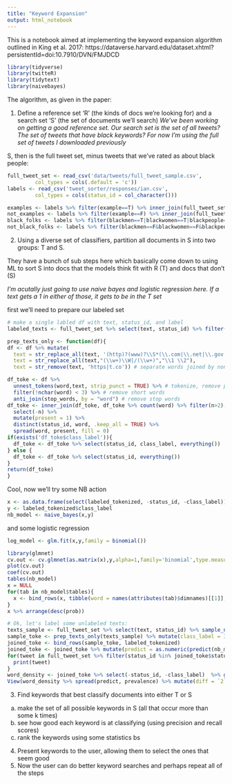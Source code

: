 ```yaml
---
title: "Keyword Expansion"
output: html_notebook
---
```


This is a notebook aimed at implementing the keyword expansion algorithm outlined in King et al. 2017: https://dataverse.harvard.edu/dataset.xhtml?persistentId=doi:10.7910/DVN/FMJDCD 

```r
library(tidyverse)
library(twitteR)
library(tidytext)
library(naivebayes)
```


The algorithm, as given in the paper:

1. Define a reference set 'R' (the kinds of docs we're looking for) and a search set 'S' (the set of documents we'll search)
*We've been working on getting a good reference set. Our search set is the set of all tweets? The set of tweets that have black keywords? For now I'm using the full set of tweets I downloaded previously*

S, then is the full tweet set, minus tweets that we've rated as about black people:
```r
full_tweet_set <- read_csv('data/tweets/full_tweet_sample.csv', 
         col_types = cols(.default = 'c'))
labels <- read_csv('tweet_sorter/responses/ian.csv', 
         col_types = cols(status_id = col_character()))

examples <- labels %>% filter(example==T) %>% inner_join(full_tweet_set, by = 'status_id')
not_examples <- labels %>% filter(example==F) %>% inner_join(full_tweet_set, by = 'status_id')
black_folks <- labels %>% filter(blackmen==T|blackwomen==T|blackpeople==T) %>% inner_join(full_tweet_set, by = 'status_id')
not_black_folks <- labels %>% filter(blackmen==F&blackwomen==F&blackpeople==F) %>% inner_join(full_tweet_set, by = 'status_id')
```


2. Using a diverse set of classifiers, partition all documents in S into two groups: T and S\T. 

They have a bunch of sub steps here which basically come down to using ML to sort S into docs that the models think fit with R (T) and docs that don't (S\T)

*I'm acutally just going to use naive bayes and logistic regression here. If a text gets a 1 in either of those, it gets to be in the T set*

first we'll need to prepare our labeled set
```r
# make a single labled df with text, status_id, and label
labeled_texts <- full_tweet_set %>% select(text, status_id) %>% filter(status_id %in% labels$status_id) %>% mutate(class_label = ifelse(status_id %in% black_folks$status_id, 1,0))

prep_texts_only <- function(df){
df <- df %>% mutate(
  text = str_replace_all(text, '(http)?(www)?\\S*(\\.com|\\.net|\\.gov|\\.be|\\.org)\\S*', ''),
  text = str_replace_all(text,"(\\w+)\\W|/(\\w+)","\\1 \\2"),
  text = str_remove(text, 'https|t.co')) # separate words joined by non-word characters

df_toke <- df %>% 
  unnest_tokens(word,text, strip_punct = TRUE) %>% # tokenize, remove punctuation
  filter(!nchar(word) < 3) %>% # remove short words
  anti_join(stop_words, by = "word") # remove stop words
df_toke <- inner_join(df_toke, df_toke %>% count(word) %>% filter(n>2), by = 'word') %>% 
  select(-n) %>% 
  mutate(present = 1) %>% 
  distinct(status_id, word, .keep_all = TRUE) %>% 
  spread(word, present, fill = 0)
if(exists('df_toke$class_label')){
  df_toke <- df_toke %>% select(status_id, class_label, everything()) 
} else {
  df_toke <- df_toke %>% select(status_id, everything()) 
}
return(df_toke)
}
```

Cool, now we'll try some NB action

```r
x <- as.data.frame(select(labeled_tokenized, -status_id, -class_label))
y <- labeled_tokenized$class_label
nb_model <- naive_bayes(x,y)
```

and some logistic regression

```r
log_model <- glm.fit(x,y,family = binomial())
```


```r
library(glmnet)
cv.out <- cv.glmnet(as.matrix(x),y,alpha=1,family='binomial',type.measure = 'mse' )
plot(cv.out)
coef(cv.out)
tables(nb_model)
x = NULL
for(tab in nb_model$tables){
  x <- bind_rows(x, tibble(word = names(attributes(tab)$dimnames)[[1]], prob = tab[1,2]))
}
x %>% arrange(desc(prob))
```

```r
# Ok, let's label some unlabeled texts:
texts_sample <- full_tweet_set %>% select(text, status_id) %>% sample_n(4000)
sample_toke <- prep_texts_only(texts_sample) %>% mutate(class_label = 3) %>% full_join(labeled_tokenized %>% filter(class_label == 2)) %>% select(names(labeled_tokenized)) %>% mutate_all(funs(replace(., is.na(.), 0)))
joined_toke <- bind_rows(sample_toke, labeled_tokenized)
joined_toke <- joined_toke %>% mutate(predict = as.numeric(predict(nb_model, newdata = joined_toke %>% select(-status_id, -class_label))))
for(tweet in full_tweet_set %>% filter(status_id %in% joined_toke$status_id[joined_toke$predict==1]) %>% select(text)){
  print(tweet)
}
word_density <- joined_toke %>% select(-status_id, -class_label)  %>% group_by(predict) %>% summarise_all(mean) %>% gather(word, prevalence, -predict)
View(word_density %>% spread(predict, prevalence) %>% mutate(diff = `2` - `1`) %>% arrange(desc(abs(diff))))
```


3. Find keywords that best classify documents into either T or S\T

  a. make the set of all possible keywords in S (all that occur more than some k times)
  b. see how good each keyword is at classifying (using precision and recall scores)
  c. rank the keywords using some statistics bs

4. Present keywords to the user, allowing them to select the ones that seem good
5. Now the user can do better keyword searches and perhaps repeat all of the steps